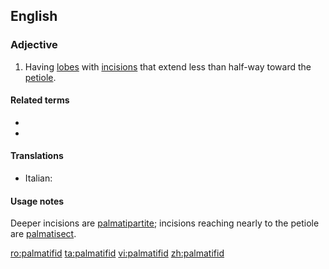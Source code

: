 ==English==

===Adjective===
{{en-adj}}

# {{label|en|botany|of leaves}} Having [[lobe]]s with [[incision]]s that extend less than half-way toward the [[petiole]].

====Related terms====
* {{l|en|palmate}}
* {{l|en|pinnatifid}}

====Translations====
{{trans-top|leaf type}}
* Italian: {{t|it|palmatifido}}
{{trans-mid}}
{{trans-bottom}}

====Usage notes====
Deeper incisions are [[palmatipartite]]; incisions reaching nearly to the petiole are [[palmatisect]].

[[ro:palmatifid]]
[[ta:palmatifid]]
[[vi:palmatifid]]
[[zh:palmatifid]]